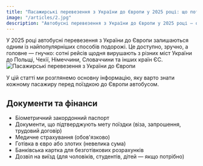 ```yaml
---
title: "Пасажирські перевезення з України до Європи у 2025 році: що потрібно знати"
image: "/articles/2.jpg"
description: "Автобусні перевезення з України до Європи у 2025 році — основна інформація для пасажирів."
---
```



<div className="content-with-image">
    <div className="text-content">
        У 2025 році автобусні перевезення з України до Європи залишаються одним із найпопулярніших способів подорожі. Це доступно, зручно, а головне — гнучко: сотні рейсів щодня вирушають з різних міст України до Польщі, Чехії, Німеччини, Словаччини та інших країн ЄС.
    </div>
    <div className="image-content">
        <img src="/articles/2.jpg" alt="Пасажирські перевезення з України до Європи" />
    </div>
</div>

У цій статті ми розглянемо основну інформацію, яку варто знати кожному пасажиру перед поїздкою до Європи автобусом.

## Документи та фінанси

- Біометричний закордонний паспорт
- Документи, що підтверджують мету поїздки (віза, запрошення, трудовий договір)
- Медичне страхування (обов'язково)
- Готівка в євро або злотих (невелика сума)
- Банківська картка для безготівкових розрахунків
- Дозвіл на виїзд (для чоловіків, студентів, дітей — якщо потрібно)
